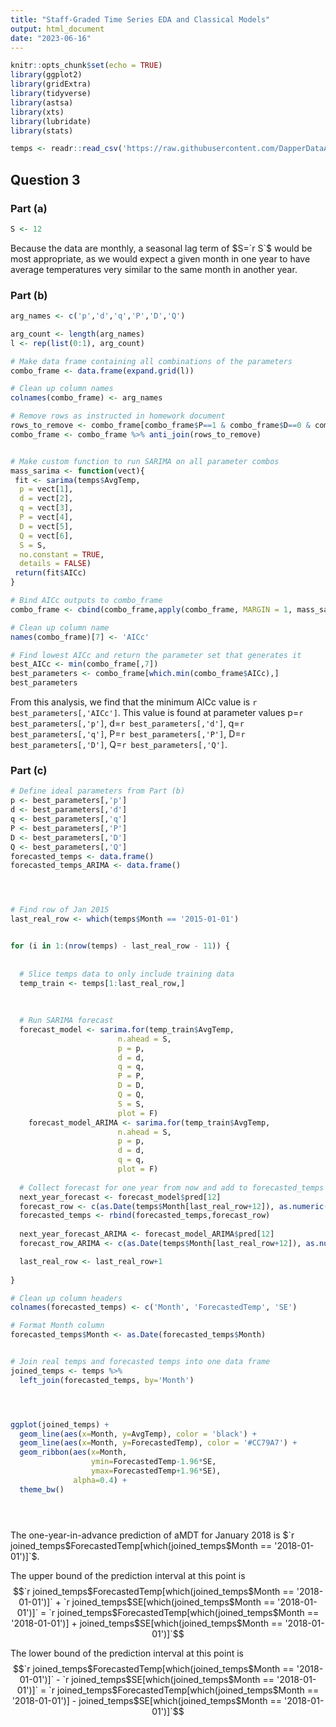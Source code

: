 ```yaml
---
title: "Staff-Graded Time Series EDA and Classical Models"
output: html_document
date: "2023-06-16"
---
```


```r
knitr::opts_chunk$set(echo = TRUE)
library(ggplot2)
library(gridExtra)
library(tidyverse)
library(astsa)
library(xts)
library(lubridate)
library(stats)

temps <- readr::read_csv('https://raw.githubusercontent.com/DapperDataAnalyst/Advanced_Predictive_Models/main/MeanDallasTemps.csv')
```

## Question 3
### Part (a)

```r
S <- 12
```
Because the data are monthly, a seasonal lag term of $S=`r S`$ would be most appropriate, as we would expect a given month in one year to have average temperatures very similar to the same month in another year.

### Part (b)
```r

arg_names <- c('p','d','q','P','D','Q')

arg_count <- length(arg_names)
l <- rep(list(0:1), arg_count)

# Make data frame containing all combinations of the parameters
combo_frame <- data.frame(expand.grid(l))

# Clean up column names
colnames(combo_frame) <- arg_names

# Remove rows as instructed in homework document
rows_to_remove <- combo_frame[combo_frame$P==1 & combo_frame$D==0 & combo_frame$Q==1 & combo_frame$d==0,]
combo_frame <- combo_frame %>% anti_join(rows_to_remove)


# Make custom function to run SARIMA on all parameter combos
mass_sarima <- function(vect){
 fit <- sarima(temps$AvgTemp,
  p = vect[1],
  d = vect[2],
  q = vect[3],
  P = vect[4],
  D = vect[5],
  Q = vect[6],
  S = S,
  no.constant = TRUE,
  details = FALSE)
 return(fit$AICc)
}

# Bind AICc outputs to combo_frame
combo_frame <- cbind(combo_frame,apply(combo_frame, MARGIN = 1, mass_sarima))

# Clean up column name
names(combo_frame)[7] <- 'AICc'

# Find lowest AICc and return the parameter set that generates it
best_AICc <- min(combo_frame[,7])
best_parameters <- combo_frame[which.min(combo_frame$AICc),]
best_parameters

```

From this analysis, we find that the minimum AICc value is `r best_parameters[,'AICc']`. This value is found at parameter values p=`r best_parameters[,'p']`, d=`r best_parameters[,'d']`, q=`r best_parameters[,'q']`, P=`r best_parameters[,'P']`, D=`r best_parameters[,'D']`, Q=`r best_parameters[,'Q']`.

### Part (c)
```r

# Define ideal parameters from Part (b)
p <- best_parameters[,'p']
d <- best_parameters[,'d']
q <- best_parameters[,'q']
P <- best_parameters[,'P']
D <- best_parameters[,'D']
Q <- best_parameters[,'Q']
forecasted_temps <- data.frame()
forecasted_temps_ARIMA <- data.frame()




# Find row of Jan 2015
last_real_row <- which(temps$Month == '2015-01-01')


for (i in 1:(nrow(temps) - last_real_row - 11)) {
  
  
  # Slice temps data to only include training data
  temp_train <- temps[1:last_real_row,]
  
  
  
  # Run SARIMA forecast
  forecast_model <- sarima.for(temp_train$AvgTemp, 
                        n.ahead = S, 
                        p = p, 
                        d = d, 
                        q = q,
                        P = P,
                        D = D,
                        Q = Q,
                        S = S,
                        plot = F)
    forecast_model_ARIMA <- sarima.for(temp_train$AvgTemp, 
                        n.ahead = S, 
                        p = p, 
                        d = d, 
                        q = q,
                        plot = F)
  
  # Collect forecast for one year from now and add to forecasted_temps
  next_year_forecast <- forecast_model$pred[12]
  forecast_row <- c(as.Date(temps$Month[last_real_row+12]), as.numeric(next_year_forecast), as.numeric(forecast_model$se[12]))
  forecasted_temps <- rbind(forecasted_temps,forecast_row)
  
  next_year_forecast_ARIMA <- forecast_model_ARIMA$pred[12]
  forecast_row_ARIMA <- c(as.Date(temps$Month[last_real_row+12]), as.numeric(next_year_forecast_ARIMA), as.numeric(forecast_model_ARIMA$se[12]))

  last_real_row <- last_real_row+1
  
}

# Clean up column headers
colnames(forecasted_temps) <- c('Month', 'ForecastedTemp', 'SE')

# Format Month column
forecasted_temps$Month <- as.Date(forecasted_temps$Month)


# Join real temps and forecasted temps into one data frame
joined_temps <- temps %>%
  left_join(forecasted_temps, by='Month')




ggplot(joined_temps) +
  geom_line(aes(x=Month, y=AvgTemp), color = 'black') +
  geom_line(aes(x=Month, y=ForecastedTemp), color = '#CC79A7') +
  geom_ribbon(aes(x=Month,
                  ymin=ForecastedTemp-1.96*SE,
                  ymax=ForecastedTemp+1.96*SE),
              alpha=0.4) +
  theme_bw()





```

The one-year-in-advance prediction of aMDT for January 2018 is $`r joined_temps$ForecastedTemp[which(joined_temps$Month == '2018-01-01')]`$.

The upper bound of the prediction interval at this point is $$`r joined_temps$ForecastedTemp[which(joined_temps$Month == '2018-01-01')]` + `r joined_temps$SE[which(joined_temps$Month == '2018-01-01')]` = `r joined_temps$ForecastedTemp[which(joined_temps$Month == '2018-01-01')] + joined_temps$SE[which(joined_temps$Month == '2018-01-01')]`$$

The lower bound of the prediction interval at this point is $$`r joined_temps$ForecastedTemp[which(joined_temps$Month == '2018-01-01')]` - `r joined_temps$SE[which(joined_temps$Month == '2018-01-01')]` = `r joined_temps$ForecastedTemp[which(joined_temps$Month == '2018-01-01')] - joined_temps$SE[which(joined_temps$Month == '2018-01-01')]`$$










